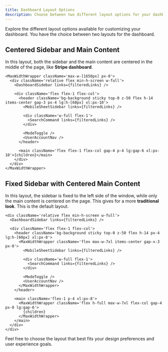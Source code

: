 ```yaml
---
title: Dashboard Layout Options
description: Choose between two different layout options for your dashboard.
---
```


Explore the different layout options available for customizing your dashboard. You have the choice between two layouts for the dashboard.

## Centered Sidebar and Main Content

In this layout, both the sidebar and the main content are centered in the middle of the page, like **Stripe dashboard**.

```tsx
<MaxWidthWrapper className='max-w-[1650px] px-0'>
  <div className='relative flex min-h-screen w-full'>
    <DashboardSidebar links={filteredLinks} />

    <div className='flex flex-1 flex-col'>
      <header className='bg-background sticky top-0 z-50 flex h-14 items-center gap-3 px-4 lg:h-[60px] xl:px-10'>
        <MobileSheetSidebar links={filteredLinks} />

        <div className='w-full flex-1'>
          <SearchCommand links={filteredLinks} />
        </div>

        <ModeToggle />
        <UserAccountNav />
      </header>

      <main className='flex flex-1 flex-col gap-4 p-4 lg:gap-6 xl:px-10'>{children}</main>
    </div>
  </div>
</MaxWidthWrapper>
```

## Fixed Sidebar with Centered Main Content

In this layout, the sidebar is fixed to the left side of the window, while only the main content is centered on the page. This gives for a more **traditional look**. This is the default layout.

```tsx
<div className='relative flex min-h-screen w-full'>
  <DashboardSidebar links={filteredLinks} />

  <div className='flex flex-1 flex-col'>
    <header className='bg-background sticky top-0 z-50 flex h-14 px-4 lg:h-[60px] xl:px-8'>
      <MaxWidthWrapper className='flex max-w-7xl items-center gap-x-3 px-0'>
        <MobileSheetSidebar links={filteredLinks} />

        <div className='w-full flex-1'>
          <SearchCommand links={filteredLinks} />
        </div>

        <ModeToggle />
        <UserAccountNav />
      </MaxWidthWrapper>
    </header>

    <main className='flex-1 p-4 xl:px-8'>
      <MaxWidthWrapper className='flex h-full max-w-7xl flex-col gap-4 px-0 lg:gap-6'>
        {children}
      </MaxWidthWrapper>
    </main>
  </div>
</div>
```

Feel free to choose the layout that best fits your design preferences and user experience goals.
